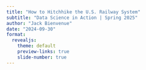 ```yaml
---
title: "How to Hitchhike the U.S. Railway System"
subtitle: "Data Science in Action | Spring 2025"
author: "Jack Bienvenue"
date: "2024-09-30"
format:
  revealjs: 
    theme: default
    preview-links: true
    slide-number: true
---
```


